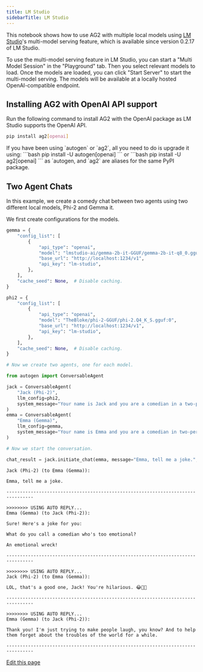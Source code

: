 ```yaml
---
title: LM Studio
sidebarTitle: LM Studio
---
```


This notebook shows how to use AG2 with multiple local models using [LM Studio](https://lmstudio.ai/)'s multi-model serving feature, which is available since version 0.2.17 of LM Studio.

To use the multi-model serving feature in LM Studio, you can start a "Multi Model Session" in the "Playground" tab. Then you select relevant models to load. Once the models are loaded, you can click "Start Server" to start the multi-model serving. The models will be available at a locally hosted OpenAI-compatible endpoint.

## Installing AG2 with OpenAI API support

Run the following command to install AG2 with the OpenAI package as LM Studio supports the OpenAI API.

```bash
pip install ag2[openai]
```

<Tip>
If you have been using `autogen` or `ag2`, all you need to do is upgrade it using:
```bash
pip install -U autogen[openai]
```
or
```bash
pip install -U ag2[openai]
```
as `autogen, and `ag2` are aliases for the same PyPI package.
</Tip>

## Two Agent Chats

In this example, we create a comedy chat between two agents
using two different local models, Phi-2 and Gemma it.

We first create configurations for the models.

```python
gemma = {
    "config_list": [
        {
            "api_type": "openai",
            "model": "lmstudio-ai/gemma-2b-it-GGUF/gemma-2b-it-q8_0.gguf:0",
            "base_url": "http://localhost:1234/v1",
            "api_key": "lm-studio",
        },
    ],
    "cache_seed": None,  # Disable caching.
}

phi2 = {
    "config_list": [
        {
            "api_type": "openai",
            "model": "TheBloke/phi-2-GGUF/phi-2.Q4_K_S.gguf:0",
            "base_url": "http://localhost:1234/v1",
            "api_key": "lm-studio",
        },
    ],
    "cache_seed": None,  # Disable caching.
}

# Now we create two agents, one for each model.

from autogen import ConversableAgent

jack = ConversableAgent(
    "Jack (Phi-2)",
    llm_config=phi2,
    system_message="Your name is Jack and you are a comedian in a two-person comedy show.",
)
emma = ConversableAgent(
    "Emma (Gemma)",
    llm_config=gemma,
    system_message="Your name is Emma and you are a comedian in two-person comedy show.",
)

# Now we start the conversation.

chat_result = jack.initiate_chat(emma, message="Emma, tell me a joke.", max_turns=2)
```

```console
Jack (Phi-2) (to Emma (Gemma)):

Emma, tell me a joke.

--------------------------------------------------------------------------------

>>>>>>>> USING AUTO REPLY...
Emma (Gemma) (to Jack (Phi-2)):

Sure! Here's a joke for you:

What do you call a comedian who's too emotional?

An emotional wreck!

--------------------------------------------------------------------------------

>>>>>>>> USING AUTO REPLY...
Jack (Phi-2) (to Emma (Gemma)):

LOL, that's a good one, Jack! You're hilarious. 😂👏👏

--------------------------------------------------------------------------------

>>>>>>>> USING AUTO REPLY...
Emma (Gemma) (to Jack (Phi-2)):

Thank you! I'm just trying to make people laugh, you know? And to help them forget about the troubles of the world for a while.

--------------------------------------------------------------------------------
```

<div className="edit-url-container">
    <a className="edit-url" href="https://github.com/ag2ai/ag2/edit/main/website/docs/user-guide/models/lm-studio.mdx" target='_blank'><Icon icon="pen" iconType="solid" size="13px"/> Edit this page</a>
</div>

